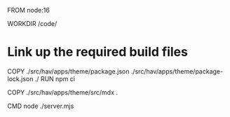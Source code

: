 FROM node:16

WORKDIR /code/

# Link up the required build files
COPY ./src/hav/apps/theme/package.json ./src/hav/apps/theme/package-lock.json ./
RUN npm ci

COPY ./src/hav/apps/theme/src/mdx .

CMD node ./server.mjs
